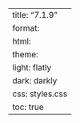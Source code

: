 ---
title: "7.1.9"
format:
    html:
        theme:
            light: flatly
            dark: darkly
        css: styles.css
        toc: true
---
